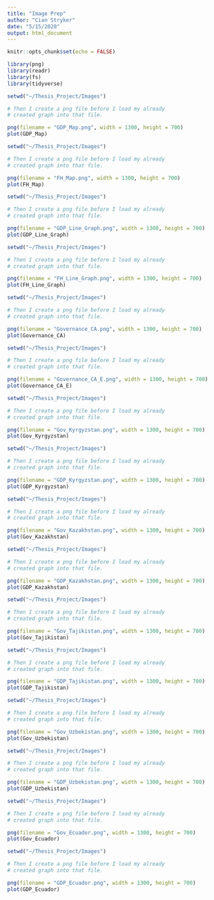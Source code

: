 ```yaml
---
title: "Image Prep"
author: "Cian Stryker"
date: "5/15/2020"
output: html_document
---
```


```r
knitr::opts_chunk$set(echo = FALSE)

library(png)
library(readr)
library(fs)
library(tidyverse)
```

```r


setwd("~/Thesis_Project/Images")

# Then I create a png file before I load my already 
# created graph into that file.

png(filename = "GDP_Map.png", width = 1300, height = 700)
plot(GDP_Map)

```

```r


setwd("~/Thesis_Project/Images")

# Then I create a png file before I load my already 
# created graph into that file.

png(filename = "FH_Map.png", width = 1300, height = 700)
plot(FH_Map)

```

```r


setwd("~/Thesis_Project/Images")

# Then I create a png file before I load my already 
# created graph into that file.

png(filename = "GDP_Line_Graph.png", width = 1300, height = 700)
plot(GDP_Line_Graph)

```

```r


setwd("~/Thesis_Project/Images")

# Then I create a png file before I load my already 
# created graph into that file.

png(filename = "FH_Line_Graph.png", width = 1300, height = 700)
plot(FH_Line_Graph)

```

```r


setwd("~/Thesis_Project/Images")

# Then I create a png file before I load my already 
# created graph into that file.

png(filename = "Governance_CA.png", width = 1300, height = 700)
plot(Governance_CA)

```

```r


setwd("~/Thesis_Project/Images")

# Then I create a png file before I load my already 
# created graph into that file.

png(filename = "Governance_CA_E.png", width = 1300, height = 700)
plot(Governance_CA_E)

```

```r


setwd("~/Thesis_Project/Images")

# Then I create a png file before I load my already 
# created graph into that file.

png(filename = "Gov_Kyrgyzstan.png", width = 1300, height = 700)
plot(Gov_Kyrgyzstan)

```

```r


setwd("~/Thesis_Project/Images")

# Then I create a png file before I load my already 
# created graph into that file.

png(filename = "GDP_Kyrgyzstan.png", width = 1300, height = 700)
plot(GDP_Kyrgyzstan)

```

```r


setwd("~/Thesis_Project/Images")

# Then I create a png file before I load my already 
# created graph into that file.

png(filename = "Gov_Kazakhstan.png", width = 1300, height = 700)
plot(Gov_Kazakhstan)

```

```r


setwd("~/Thesis_Project/Images")

# Then I create a png file before I load my already 
# created graph into that file.

png(filename = "GDP_Kazakhstan.png", width = 1300, height = 700)
plot(GDP_Kazakhstan)

```

```r


setwd("~/Thesis_Project/Images")

# Then I create a png file before I load my already 
# created graph into that file.

png(filename = "Gov_Tajikistan.png", width = 1300, height = 700)
plot(Gov_Tajikistan)

```

```r


setwd("~/Thesis_Project/Images")

# Then I create a png file before I load my already 
# created graph into that file.

png(filename = "GDP_Tajikistan.png", width = 1300, height = 700)
plot(GDP_Tajikistan)

```

```r


setwd("~/Thesis_Project/Images")

# Then I create a png file before I load my already 
# created graph into that file.

png(filename = "Gov_Uzbekistan.png", width = 1300, height = 700)
plot(Gov_Uzbekistan)

```

```r


setwd("~/Thesis_Project/Images")

# Then I create a png file before I load my already 
# created graph into that file.

png(filename = "GDP_Uzbekistan.png", width = 1300, height = 700)
plot(GDP_Uzbekistan)

```

```r


setwd("~/Thesis_Project/Images")

# Then I create a png file before I load my already 
# created graph into that file.

png(filename = "Gov_Ecuador.png", width = 1300, height = 700)
plot(Gov_Ecuador)

```

```r


setwd("~/Thesis_Project/Images")

# Then I create a png file before I load my already 
# created graph into that file.

png(filename = "GDP_Ecuador.png", width = 1300, height = 700)
plot(GDP_Ecuador)

```